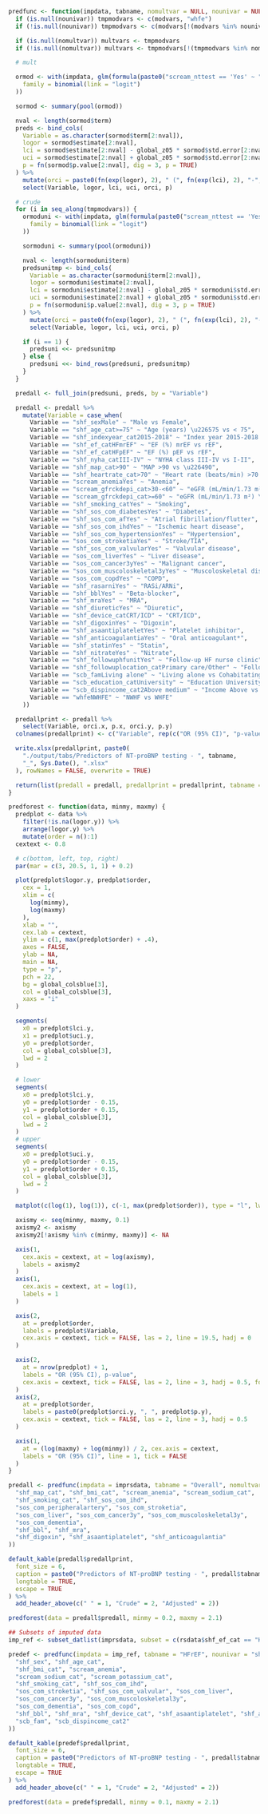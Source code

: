 ```r

predfunc <- function(impdata, tabname, nomultvar = NULL, nounivar = NULL) {
  if (is.null(nounivar)) tmpmodvars <- c(modvars, "whfe")
  if (!is.null(nounivar)) tmpmodvars <- c(modvars[!(modvars %in% nounivar)], "whfe")

  if (is.null(nomultvar)) multvars <- tmpmodvars
  if (!is.null(nomultvar)) multvars <- tmpmodvars[!(tmpmodvars %in% nomultvar)]

  # mult

  ormod <- with(impdata, glm(formula(paste0("scream_nttest == 'Yes' ~ ", paste(multvars, collapse = " + "))),
    family = binomial(link = "logit")
  ))

  sormod <- summary(pool(ormod))

  nval <- length(sormod$term)
  preds <- bind_cols(
    Variable = as.character(sormod$term[2:nval]),
    logor = sormod$estimate[2:nval],
    lci = sormod$estimate[2:nval] - global_z05 * sormod$std.error[2:nval],
    uci = sormod$estimate[2:nval] + global_z05 * sormod$std.error[2:nval],
    p = fn(sormod$p.value[2:nval], dig = 3, p = TRUE)
  ) %>%
    mutate(orci = paste0(fn(exp(logor), 2), " (", fn(exp(lci), 2), "-", fn(exp(uci), 2), ")")) %>%
    select(Variable, logor, lci, uci, orci, p)

  # crude
  for (i in seq_along(tmpmodvars)) {
    ormoduni <- with(impdata, glm(formula(paste0("scream_nttest == 'Yes' ~ ", tmpmodvars[i])),
      family = binomial(link = "logit")
    ))

    sormoduni <- summary(pool(ormoduni))

    nval <- length(sormoduni$term)
    predsunitmp <- bind_cols(
      Variable = as.character(sormoduni$term[2:nval]),
      logor = sormoduni$estimate[2:nval],
      lci = sormoduni$estimate[2:nval] - global_z05 * sormoduni$std.error[2:nval],
      uci = sormoduni$estimate[2:nval] + global_z05 * sormoduni$std.error[2:nval],
      p = fn(sormoduni$p.value[2:nval], dig = 3, p = TRUE)
    ) %>%
      mutate(orci = paste0(fn(exp(logor), 2), " (", fn(exp(lci), 2), "-", fn(exp(uci), 2), ")")) %>%
      select(Variable, logor, lci, uci, orci, p)

    if (i == 1) {
      predsuni <<- predsunitmp
    } else {
      predsuni <<- bind_rows(predsuni, predsunitmp)
    }
  }

  predall <- full_join(predsuni, preds, by = "Variable")

  predall <- predall %>%
    mutate(Variable = case_when(
      Variable == "shf_sexMale" ~ "Male vs Female",
      Variable == "shf_age_cat>=75" ~ "Age (years) \u226575 vs < 75",
      Variable == "shf_indexyear_cat2015-2018" ~ "Index year 2015-2018 vs 2011-2014",
      Variable == "shf_ef_catHFmrEF" ~ "EF (%) mrEF vs rEF",
      Variable == "shf_ef_catHFpEF" ~ "EF (%) pEF vs rEF",
      Variable == "shf_nyha_catIII-IV" ~ "NYHA class III-IV vs I-II",
      Variable == "shf_map_cat>90" ~ "MAP >90 vs \u226490",
      Variable == "shf_heartrate_cat>70" ~ "Heart rate (beats/min) >70 vs \u226470",
      Variable == "scream_anemiaYes" ~ "Anemia",
      Variable == "scream_gfrckdepi_cat>30-<60" ~ "eGFR (mL/min/1.73 m²) 31-59 vs \u226430",
      Variable == "scream_gfrckdepi_cat>=60" ~ "eGFR (mL/min/1.73 m²) \u226560 vs \u226430",
      Variable == "shf_smoking_catYes" ~ "Smoking",
      Variable == "shf_sos_com_diabetesYes" ~ "Diabetes",
      Variable == "shf_sos_com_afYes" ~ "Atrial fibrillation/flutter",
      Variable == "shf_sos_com_ihdYes" ~ "Ischemic heart disease",
      Variable == "shf_sos_com_hypertensionYes" ~ "Hypertension",
      Variable == "sos_com_stroketiaYes" ~ "Stroke/TIA",
      Variable == "shf_sos_com_valvularYes" ~ "Valvular disease",
      Variable == "sos_com_liverYes" ~ "Liver disease",
      Variable == "sos_com_cancer3yYes" ~ "Malignant cancer",
      Variable == "sos_com_muscoloskeletal3yYes" ~ "Muscoloskeletal diseases",
      Variable == "sos_com_copdYes" ~ "COPD",
      Variable == "shf_rasarniYes" ~ "RASi/ARNi",
      Variable == "shf_bblYes" ~ "Beta-blocker",
      Variable == "shf_mraYes" ~ "MRA",
      Variable == "shf_diureticYes" ~ "Diuretic",
      Variable == "shf_device_catCRT/ICD" ~ "CRT/ICD",
      Variable == "shf_digoxinYes" ~ "Digoxin",
      Variable == "shf_asaantiplateletYes" ~ "Platelet inhibitor",
      Variable == "shf_anticoagulantiaYes" ~ "Oral anticoagulant*",
      Variable == "shf_statinYes" ~ "Statin",
      Variable == "shf_nitrateYes" ~ "Nitrate",
      Variable == "shf_followuphfunitYes" ~ "Follow-up HF nurse clinic",
      Variable == "shf_followuplocation_catPrimary care/Other" ~ "Follow-up Primary care/Other vs Hospital",
      Variable == "scb_famLiving alone" ~ "Living alone vs Cohabitating",
      Variable == "scb_education_catUniversity" ~ "Education University vs No university",
      Variable == "scb_dispincome_cat2Above medium" ~ "Income Above vs Below median",
      Variable == "whfeNWHFE" ~ "NWHF vs WHFE"
    ))

  predallprint <- predall %>%
    select(Variable, orci.x, p.x, orci.y, p.y)
  colnames(predallprint) <- c("Variable", rep(c("OR (95% CI)", "p-value"), 2))

  write.xlsx(predallprint, paste0(
    "./output/tabs/Predictors of NT-proBNP testing - ", tabname,
    "_", Sys.Date(), ".xlsx"
  ), rowNames = FALSE, overwrite = TRUE)

  return(list(predall = predall, predallprint = predallprint, tabname = tabname))
}

predforest <- function(data, minmy, maxmy) {
  predplot <- data %>%
    filter(!is.na(logor.y)) %>%
    arrange(logor.y) %>%
    mutate(order = n():1)
  cextext <- 0.8

  # c(bottom, left, top, right)
  par(mar = c(3, 20.5, 1, 1) + 0.2)

  plot(predplot$logor.y, predplot$order,
    cex = 1,
    xlim = c(
      log(minmy),
      log(maxmy)
    ),
    xlab = "",
    cex.lab = cextext,
    ylim = c(1, max(predplot$order) + .4),
    axes = FALSE,
    ylab = NA,
    main = NA,
    type = "p",
    pch = 22,
    bg = global_colsblue[3],
    col = global_colsblue[3],
    xaxs = "i"
  )

  segments(
    x0 = predplot$lci.y,
    x1 = predplot$uci.y,
    y0 = predplot$order,
    col = global_colsblue[3],
    lwd = 2
  )

  # lower
  segments(
    x0 = predplot$lci.y,
    y0 = predplot$order - 0.15,
    y1 = predplot$order + 0.15,
    col = global_colsblue[3],
    lwd = 2
  )
  # upper
  segments(
    x0 = predplot$uci.y,
    y0 = predplot$order - 0.15,
    y1 = predplot$order + 0.15,
    col = global_colsblue[3],
    lwd = 2
  )

  matplot(c(log(1), log(1)), c(-1, max(predplot$order)), type = "l", lwd = 1, lty = 3, add = TRUE, col = 1)

  axismy <- seq(minmy, maxmy, 0.1)
  axismy2 <- axismy
  axismy2[!axismy %in% c(minmy, maxmy)] <- NA

  axis(1,
    cex.axis = cextext, at = log(axismy),
    labels = axismy2
  )
  axis(1,
    cex.axis = cextext, at = log(1),
    labels = 1
  )

  axis(2,
    at = predplot$order,
    labels = predplot$Variable,
    cex.axis = cextext, tick = FALSE, las = 2, line = 19.5, hadj = 0
  )

  axis(2,
    at = nrow(predplot) + 1,
    labels = "OR (95% CI), p-value",
    cex.axis = cextext, tick = FALSE, las = 2, line = 3, hadj = 0.5, font = 2
  )
  axis(2,
    at = predplot$order,
    labels = paste0(predplot$orci.y, ", ", predplot$p.y),
    cex.axis = cextext, tick = FALSE, las = 2, line = 3, hadj = 0.5
  )

  axis(1,
    at = (log(maxmy) + log(minmy)) / 2, cex.axis = cextext,
    labels = "OR (95% CI)", line = 1, tick = FALSE
  )
}
```

```r
predall <- predfunc(impdata = imprsdata, tabname = "Overall", nomultvar = c(
  "shf_map_cat", "shf_bmi_cat", "scream_anemia", "scream_sodium_cat",
  "shf_smoking_cat", "shf_sos_com_ihd",
  "sos_com_peripheralartery", "sos_com_stroketia",
  "sos_com_liver", "sos_com_cancer3y", "sos_com_muscoloskeletal3y",
  "sos_com_dementia",
  "shf_bbl", "shf_mra",
  "shf_digoxin", "shf_asaantiplatelet", "shf_anticoagulantia"
))

default_kable(predall$predallprint,
  font_size = 6,
  caption = paste0("Predictors of NT-proBNP testing - ", predall$tabname),
  longtable = TRUE,
  escape = TRUE
) %>%
  add_header_above(c(" " = 1, "Crude" = 2, "Adjusted" = 2))
```

```r

predforest(data = predall$predall, minmy = 0.2, maxmy = 2.1)
```

\clearpage

```r
## Subsets of imputed data
imp_ref <- subset_datlist(imprsdata, subset = c(rsdata$shf_ef_cat == "HFrEF"))

predef <- predfunc(impdata = imp_ref, tabname = "HFrEF", nounivar = "shf_ef_cat", nomultvar = c(
  "shf_sex", "shf_age_cat",
  "shf_bmi_cat", "scream_anemia",
  "scream_sodium_cat", "scream_potassium_cat",
  "shf_smoking_cat", "shf_sos_com_ihd",
  "sos_com_stroketia", "shf_sos_com_valvular", "sos_com_liver",
  "sos_com_cancer3y", "sos_com_muscoloskeletal3y",
  "sos_com_dementia", "sos_com_copd",
  "shf_bbl", "shf_mra", "shf_device_cat", "shf_asaantiplatelet", "shf_anticoagulantia",
  "scb_fam", "scb_dispincome_cat2"
))

default_kable(predef$predallprint,
  font_size = 6,
  caption = paste0("Predictors of NT-proBNP testing - ", predall$tabname),
  longtable = TRUE,
  escape = TRUE
) %>%
  add_header_above(c(" " = 1, "Crude" = 2, "Adjusted" = 2))
```

```r

predforest(data = predef$predall, minmy = 0.1, maxmy = 2.1)
```
